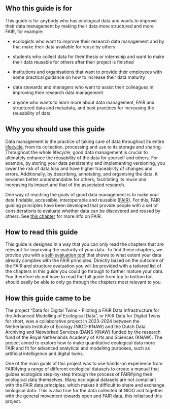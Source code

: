## Who this guide is for {.unnumbered}

This guide is for anybody who has ecological data and wants to improve their data management by making their data more structured and more FAIR, for example:

-   ecologists who want to improve their research data management and by that make their data available for reuse by others

-   students who collect data for their thesis or internship and want to make their data reusable for others after their project is finished

-   institutions and organisations that want to provide their employees with some practical guidance on how to increase their data maturity

-   data stewards and managers who want to assist their colleagues in improving their research data management

-   anyone who wants to learn more about data management, FAIR and structured data and metadata, and best practices for increasing the reusability of data

## Why you should use this guide {.unnumbered}

Data management is the practice of taking care of data throughout its entire [lifecycle](#datalifecycle), from its collection, processing and use to its storage and sharing. Throughout the whole lifecycle, good data management is crucial to ultimately enhance the reusability of the data for yourself and others. For example, by storing your data persistently and implementing versioning, you lower the risk of data loss and have higher traceability of changes and errors. Additionally, by describing, annotating, and organising the data, it becomes better understandable for others, facilitating its reuse and increasing its impact and that of the associated research.

One way of reaching the goals of good data management is to make your data findable, accessible, interoperable and reusable ([FAIR](#FAIR)). For this, FAIR guiding principles have been developed that provide people with a set of considerations to evaluate whether data can be discovered and reused by others. See [this chapter](#What-is-FAIR) for more info on FAIR.

## How to read this guide {.unnumbered}

This guide is designed in a way that you can only read the chapters that are relevant for improving the maturity of *your* data. To find these chapters, we provide you with a [self-evaluation tool](#evaluation) that shows to what extent your data already complies with the FAIR principles. Directly based on the outcome of the FAIR and structure evaluation you will be provided with a tailored list of the chapters in this guide you could go through to further mature your data. You therefore do not have to read the full guide from top to bottom but should easily be able to only go through the chapters most relevant to you.

## How this guide came to be {.unnumbered}

The project "Data for Digital Twins - Piloting a FAIR Data Infrastructure for the Advanced Modelling of Ecological Data", or FAIR Data for Digital Twins for short, was a collaborative project in 2023-2024 between the Netherlands Institute of Ecology (NIOO-KNAW) and the Dutch Data Archiving and Networked Services (DANS-KNAW) funded by the research fund of the Royal Netherlands Academy of Arts and Sciences (KNAW). The project aimed to explore how to make quantitative ecological data more FAIR and fit for advanced analytical and modelling purposes, such as artificial intelligence and digital twins.

One of the main goals of this project was to use hands-on experience from FAIRifying a range of different ecological datasets to create a manual that guides ecologists step-by-step through the process of FAIRifying their ecological data themselves. Many ecological datasets are not compliant with the FAIR data principles, which makes it difficult to share and exchange biological data. This is also true for the data collected at NIOO and together with the general movement towards open and FAIR data, this initialised this project.

<div>

